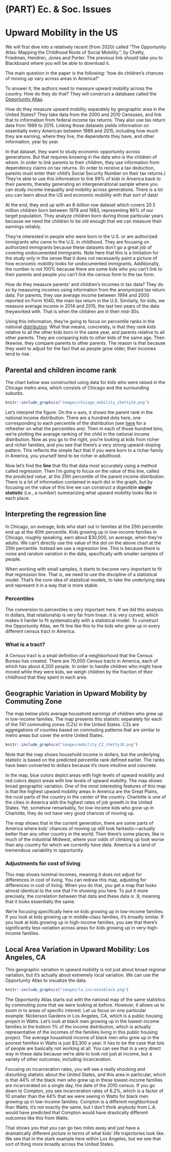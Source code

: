 # (PART) Ec. & Soc. Issues {-}

# Upward Mobility in the US {#lec1_geomobility}

We will first dive into a relatively recent (from 2020) called “The Opportunity Atlas: Mapping the Childhood Roots of Social Mobility.”, by Chetty, Friedman, Hendren, Jones and Porter. The previous link should take you to Blackboard where you will be able to download it. 

The main question in the paper is the following: 'how do children's chances of moving up vary across areas in America?'

To answer it, the authors need to measure upward mobility across the country. How do they do that? They will construct a database called the [Opportunity Atlas](https://www.opportunityatlas.org/). 

How do they measure upward mobility separately by geographic area in the United States? They take data from the 2000 and 2010 Censuses, and link that to information from federal income tax returns. They also use tax return data from 1989 to 2015. Linking those datasets yields information on essentially every American between 1989 and 2015, including how much they are earning, where they live, the dependents they have, and other information, year by year. 

In that dataset, they want to study economic opportunity across generations. But that requires knowing in the data who is the children of whom. In order to link parents to their children, they use information from dependency claims on tax returns. (In order to receive a tax deduction, parents must enter their child’s Social Security Number on their tax returns.) They're able to use this information to link 99% of kids in America back to their parents, thereby generating an intergenerational sample where you can study income inequality and mobility across generations. There is a lot you can learn about the US and economic mobility with that sort of data!

At the end, they end up with an 8-billion row dataset which covers 20.5 million children born between 1978 and 1983, representing 96% of our target population. They analyze children born during those particular years because we need the children to be old enough that we can measure their earnings reliably.

They're interested in people who were born in the U.S. or are authorized immigrants who came to the U.S. in childhood. They are focusing on authorized immigrants because these datasets don't go a great job of covering undocumented immigrants. Note here that this is a limitation for the study only in the sense that it does not necessarily paint a picture of how economic mobility looks for undocumented immigrants. Additionally, the number is not 100% because there are some kids who you can't link to their parents and people you can't link the census form to the tax form. 

How do they measure parents’ and children’s incomes in tax data? They do so by measuring incomes using information from the anonymized tax return data. For parents, they use average income between 1994 and 2000 reported on Form 1040, the main tax return in the U.S. Similarly, for kids, we measure average income in 2014 and 2015, the last two years of the data theyworked with. That is when the children are in their mid-30s.

Using this information, they're going to focus on percentile ranks in the national [distribution](#appDistributions). What that means, concretely, is that they rank kids relative to all the other kids born in the same year, and parents relative to all other parents. They are comparing kids to other kids of the same age. Then likewise, they compare parents to other parents. The reason is that because they want to adjust for the fact that as people grow older, their incomes tend to rise. 

## Parental and children income rank

The chart below was constructed using data for kids who were raised in the Chicago metro area, which consists of Chicago and the surrounding suburbs.

```r
knitr::include_graphics("images/chicago_mobility_chetty14.png")
```

Let's interpret the figure. On the x-axis, it shows the parent rank in the national income distribution. There are a hundred dots here, one corresponding to each percentile of the distribution (see [here](#appPercentiles) for a refresher on what the percentiles are). Then in each of those hundred bins, we're plotting the average ranking of the child in the national income distribution. Now as you go to the right, you're looking at kids from richer and richer families, and you see that there's a very strong upward-sloping pattern. This reflects the simple fact that if you were born to a richer family in America, you yourself tend to be richer in adulthood.

Now let's find the **line** that fits that data most accurately using a method called regression. Then I'm going to focus on the value of this line, called the *predicted value*, at the 25th percentile of the parent income distribution. There is a lot of information contained in each dot in the graph, but by focusing on the value of this line we can construct a digestible **single statistic** (i.e., a number) summarizing what upward mobility looks like in each place. 

## Interpreting the regression line

In Chicago, on average, kids who start out in families at the 25th percentile end up at the 40th percentile. Kids growing up in low-income families in Chicago, roughly speaking, earn about $30,000, on average, when they're adults. We can’t directly use the value of the dot on the above chart at the 25th percentile. Instead we use a regression line. This is because there is noise and random variation in the data, specifically with smaller samples of people.

When working with small samples, it starts to become very important to fit that regression line. That is, we need to use the discipline of a statistical model. That's the core idea of statistical models, to take the underlying data and represent it in a way that is more stable.

### Percentiles

The conversion to percentiles is very important here.  If we did this analysis in dollars, that relationship is very far from linear. It is very curved, which makes it harder to fit systematically with a statistical model. 
To construct the Opportunity Atlas, we fit line like this to the kids who grew up in every different census tract in America. 

### What is a tract?

A Census tract is a small definition of a neighborhood that the Census Bureau has created. There are 70,000 Census tracts in America, each of which has about 4,200 people. In order to handle children who might have moved while they were kids, we weigh children by the fraction of their childhood that they spent in each area. 

## Geographic Variation in Upward Mobility by Commuting Zone

The map below plots average household earnings of children who grew up in low-income families.  The map presents this statistic separately for each of the 741 commuting zones (CZs) in the United States. CZs are aggregations of counties based on commuting patterns that are similar to metro areas but cover the entire United States.  

```r
knitr::include_graphics("images/mobility_CZ_chetty18.png")
```

Note that the map shows household income in dollars, but the underlying statistic is based on the predicted percentile rank defined earlier.  The ranks have been converted to dollars because it's more intuitive and concrete.  
 
In the map, blue colors depict areas with high levels of upward mobility and red colors depict areas with low levels of upward mobility. The map shows broad geographic variation.  One of the most interesting features of this map is that the highest upward mobility areas in America are the Great Plains, the rural parts of the country in the center of the country. 
Charlotte is one of the cities in America with the highest rates of job growth in the United States. Yet, somehow remarkably, for low-income kids who grow up in Charlotte, they do not have very good chances of moving up. 

The map shows that in the current generation, there are some parts of America where kids' chances of moving up still look fantastic—actually better than any other country in the world. Then there's some places, like in much of the industrial Midwest, where your odds of climbing up look worse than any country for which we currently have data. America is a land of tremendous variability in opportunity. 

### Adjustments for cost of living

This map shows nominal incomes, meaning it does not adjust for differences in cost of living. You can redraw this map, adjusting for differences in cost of living. When you do that, you get a map that looks almost identical to the one that I'm showing you here. To put it more precisely, the correlation between that data and these data is .9, meaning that it looks essentially the same. 

We're focusing specifically here on kids growing up in low-income families. If you look at kids growing up in middle-class families, it's broadly similar. If you look at kids growing up in high-income families, you see that there's significantly less variation across areas for kids growing up in very-high-income families. 

## Local Area Variation in Upward Mobility: Los Angeles, CA 

This geographic variation in upward mobility is not just about broad regional variation, but it's actually about extremely local variation.  We can use the Opportunity Atlas to visualize the data. 

```r
knitr::include_graphics("images/la_incratesblack.png")
```

The Opportunity Atlas starts out with the national map of the same statistics by commuting zone that we were looking at before. However, it allows us to zoom in to areas of specific interest.  Let us focus on one particular example: Nickerson Gardens in Los Angeles, CA, which is a public housing project in Watts. Let's look at black men growing up in the lowest-income families in the bottom 1% of the income distribution, which is actually representative of the incomes of the families living in this public housing project. The average household income of black men who grew up in the poorest families in Watts is just $3,300 a year. It has to be the case that lots of people are basically not working at all. You can see that in a very direct way in these data because we're able to look not just at income, but a variety of other outcomes, including incarceration. 

Focusing on incarceration rates, you will see a really shocking and disturbing statistic about the United States, and this area in particular, which is that 44% of the black men who grew up in these lowest-income families are incarcerated on a single day, the date of the 2010 census. If you go down to Compton, you see incarceration rates of 6.2%, which is a factor of 10 smaller than the 44% that we were seeing in Watts for black men growing up in low-income families. Compton is a different neighborhood than Watts, it's not exactly the same, but I don't think anybody from L.A. would have predicted that Compton would have drastically different outcomes like this from Watts.

That shows you that you can go two miles away and just have a dramatically different picture in terms of what kids' life trajectories look like. We see that in the stark example here within Los Angeles, but we see that sort of thing more broadly across the United States. 

<!--
## Captioned figures and tables

Figures and tables *with captions* can also be cross-referenced from elsewhere in your book using `\@ref(fig:chunk-label)` and `\@ref(tab:chunk-label)`, respectively.

See Figure \@ref(fig:nice-fig).

```r
par(mar = c(4, 4, .1, .1))
plot(pressure, type = 'b', pch = 19)
```

Don't miss Table \@ref(tab:nice-tab).

```r
knitr::kable(
  head(pressure, 10), caption = 'Here is a nice table!',
  booktabs = TRUE
)
```
-->
